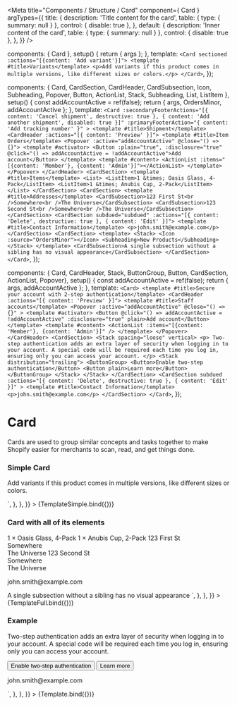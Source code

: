 
<Meta
  title="Components / Structure / Card"
  component={ Card }
  argTypes={{
    title: {
      description: 'Title content for the card',
      table: { type: { summary: null } },
      control: { disable: true },
    },
    default: {
      description: 'Inner content of the card',
      table: { type: { summary: null } },
      control: { disable: true },
    },
  }}
/>

  components: { Card },
  setup() { return { args }; },
  template: `
    <Card sectioned :actions="[{content: 'Add variant'}]">
      <template #title>Variants</template>
      <p>Add variants if this product comes in multiple versions, like different sizes or colors.</p>
    </Card>
  `,
});

  components: { Card, CardSection, CardHeader, CardSubsection, Icon, Subheading, Popover, Button, ActionList, Stack, Subheading, List, ListItem },
  setup() {
    const addAccountActive = ref(false);
    return { args, OrdersMinor, addAccountActive };
  },
  template: `
    <Card
      :secondaryFooterActions="[{ content: 'Cancel shipment', destructive: true }, { content: 'Add another shipment', disabled: true }]"
      :primaryFooterAction="{ content: 'Add tracking number' }"
    >
      <template #title>Shipment</template>
      <CardHeader :actions="[{ content: 'Preview' }]">
        <template #title>Item Orders</template>
        <Popover :active="addAccountActive" @close="() => {}">
          <template #activator>
            <Button
              :plain="true",
              :disclosure="true"
              @click="() => addAccountActive = !addAccountActive">Add account</Button>
          </template>
          <template #content>
            <ActionList :items="[{content: 'Member'}, {content: 'Admin'}]"></ActionList>
          </template>
        </Popover>
      </CardHeader>
      <CardSection>
        <template #title>Items</template>
        <List>
          <ListItem>1 &times; Oasis Glass, 4-Pack</ListItem>
          <ListItem>1 &times; Anubis Cup, 2-Pack</ListItem>
        </List>
      </CardSection>
      <CardSection>
        <template #title>Addresses</template>
        <CardSubsection>123 First St<br />Somewhere<br />The Universe</CardSubsection>
        <CardSubsection>123 Second St<br />Somewhere<br />The Universe</CardSubsection>
      </CardSection>
      <CardSection subdued="subdued" :actions="[{ content: 'Delete', destructive: true }, { content: 'Edit' }]">
        <template #title>Contact Information</template>
        <p>john.smith@example.com</p>
      </CardSection>
      <CardSection>
        <template>
          <Stack>
            <Icon :source="OrdersMinor"></Icon>
            <Subheading>New Products</Subheading>
          </Stack>
        </template>
        <CardSubsection>A single subsection without a sibling has no visual appearance</CardSubsection>
      </CardSection>
    </Card>
  `,
});

  components: { Card, CardHeader, Stack, ButtonGroup, Button, CardSection, ActionList, Popover},
  setup() {
    const addAccountActive = ref(false);
    return { args, addAccountActive };
  },
  template: `
    <Card>
      <template #title>Secure your account with 2-step authentication</template>
      <CardHeader :actions="[{ content: 'Preview' }]">
        <template #title>Staff accounts</template>
        <Popover
          :active="addAccountActive"
          @close="() => {}"
        >
          <template #activator>
            <Button @click="() => addAccountActive = !addAccountActive" :disclosure="true" plain>Add account</Button>
          </template>
          <template #content>
            <ActionList :items="[{content: 'Member'}, {content: 'Admin'}]" />
          </template>
        </Popover>
      </CardHeader>
      <CardSection>
        <Stack spacing="loose" vertical>
          <p>
          Two-step authentication adds an extra layer of security when logging in to your account. A special code will be required each time you log in,
          ensuring only you can access your account.
          </p>
          <Stack distribution="trailing">
            <ButtonGroup>
              <Button>Enable two-step authentication</Button>
              <Button plain>Learn more</Button>
            </ButtonGroup>
          </Stack>
        </Stack>
      </CardSection>
      <CardSection
        subdued
        :actions="[{ content: 'Delete', destructive: true }, { content: 'Edit' }]"
      >
        <template #title>Contact Information</template>
        <p>john.smith@example.com</p>
      </CardSection>
    </Card>
  `,
});

# Card

Cards are used to group similar concepts and tasks together to make Shopify easier for merchants to scan, read, and get things done.
<br/>

### **Simple Card**

<Canvas>
  <Story
    name="Card - Simple"
    height="150px"
    parameters={{
      docs: {
        source: {
          state: 'close',
          code: dedent`
            <Card sectioned :actions="[{content: 'Add variant'}]">
              <template #title>Variants</template>
              <p>Add variants if this product comes in multiple versions, like different sizes or colors.</p>
            </Card>`,
        },
      },
    }}
  >
    {TemplateSimple.bind({})}
  </Story>
</Canvas>

<br/>

### **Card with all of its elements**

<Canvas>
  <Story
    name="Card - Full"
    height="700px"
    inline={false}
    parameters={{
      docs: {
        source: {
          state: 'close',
          code: dedent`
            <Card
              :secondaryFooterActions="[{ content: 'Cancel shipment', destructive: true }, { content: 'Add another shipment', disabled: true }]"
              :primaryFooterAction="{ content: 'Add tracking number' }"
            >
              <template #title>Shipment</template>
              <CardHeader :actions="[{ content: 'Preview' }]">
                <template #title>Item Orders</template>
                <Popover :active="addAccountActive" @close="() => {}">
                  <template #activator>
                    <Button
                      plain,
                      :disclosure="true"
                      @click="() => addAccountActive = !addAccountActive">Add account</Button>
                  </template>
                  <template #content>
                    <ActionList :items="[{content: 'Member'}, {content: 'Admin'}]"></ActionList>
                  </template>
                </Popover>
              </CardHeader>
              <CardSection>
                <template #title>Items</template>
                <List>
                  <ListItem>1 &times; Oasis Glass, 4-Pack</ListItem>
                  <ListItem>1 &times; Anubis Cup, 2-Pack</ListItem>
                </List>
              </CardSection>
              <CardSection>
                <template #title>Addresses</template>
                <CardSubsection>123 First St<br />Somewhere<br />The Universe</CardSubsection>
                <CardSubsection>123 Second St<br />Somewhere<br />The Universe</CardSubsection>
              </CardSection>
              <CardSection subdued="subdued" :actions="[{ content: 'Delete', destructive: true }, { content: 'Edit' }]">
                <template #title>Contact Information</template>
                <p>john.smith@example.com</p>
              </CardSection>
              <CardSection>
                <template>
                  <Stack>
                    <Icon :source="OrdersMinor"></Icon>
                    <Subheading>New Products</Subheading>
                  </Stack>
                </template>
                <CardSubsection>A single subsection without a sibling has no visual appearance</CardSubsection>
              </CardSection>
            </Card>
          `,
        },
      },
    }}
  >
    {TemplateFull.bind({})}
  </Story>
</Canvas>

<br/>

### **Example**

<Canvas>
  <Story
    name="Card"
    height="360px"
    inline={false}
    parameters={{
      docs: {
        source: {
          state: 'close',
          code: dedent`
            <Card>
              <template #title>Secure your account with 2-step authentication</template>
              <CardHeader :actions="[{ content: 'Preview' }]">
                <template #title>Staff accounts</template>
                <Popover
                  :active="addAccountActive"
                  @close="() => {}"
                >
                  <template #activator>
                    <Button @click="() => addAccountActive = !addAccountActive" :disclosure="true" plain>Add account</Button>
                  </template>
                  <template #content>
                    <ActionList :items="[{content: 'Member'}, {content: 'Admin'}]" />
                  </template>
              </CardHeader>
              <CardSection>
                <Stack spacing="loose" vertical>
                  <p>
                  Two-step authentication adds an extra layer of security when logging in to your account. A special code will be required each time you log in,
                  ensuring only you can access your account.
                  </p>
                  <Stack distribution="trailing">
                    <ButtonGroup>
                      <Button>Enable two-step authentication</Button>
                      <Button plain>Learn more</Button>
                    </ButtonGroup>
                  </Stack>
                </Stack>
              </CardSection>
              <CardSection
                subdued
                :actions="[{ content: 'Delete', destructive: true }, { content: 'Edit' }]"
              >
                <template #title>Contact Information</template>
                <p>john.smith@example.com</p>
              </CardSection>
            </Card>`,
        },
      },
    }}
  >
    {Template.bind({})}
  </Story>
</Canvas>

<ArgsTable story="Card" />
